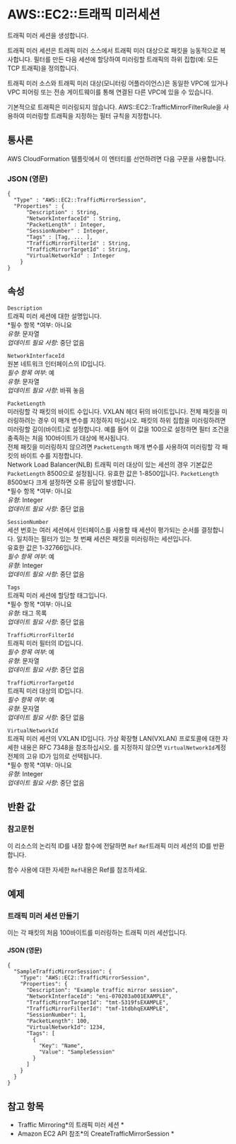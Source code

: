 # AWS::EC2::트래픽 미러세션

트래픽 미러 세션을 생성합니다.

트래픽 미러 세션은 트래픽 미러 소스에서 트래픽 미러 대상으로 패킷을 능동적으로 복사합니다. 필터를 만든 다음 세션에 할당하여 미러링할 트래픽의 하위 집합(예: 모든 TCP 트래픽)을 정의합니다.

트래픽 미러 소스와 트래픽 미러 대상(모니터링 어플라이언스)은 동일한 VPC에 있거나 VPC 피어링 또는 전송 게이트웨이를 통해 연결된 다른 VPC에 있을 수 있습니다.

기본적으로 트래픽은 미러링되지 않습니다. AWS::EC2::TrafficMirrorFilterRule을 사용하여 미러링할 트래픽을 지정하는 필터 규칙을 지정합니다.

## 통사론

AWS CloudFormation 템플릿에서 이 엔터티를 선언하려면 다음 구문을 사용합니다.

### JSON (영문)

```
{
  "Type" : "AWS::EC2::TrafficMirrorSession",
  "Properties" : {
      "Description" : String,
      "NetworkInterfaceId" : String,
      "PacketLength" : Integer,
      "SessionNumber" : Integer,
      "Tags" : [Tag, ... ],
      "TrafficMirrorFilterId" : String,
      "TrafficMirrorTargetId" : String,
      "VirtualNetworkId" : Integer
    }
}
```

## 속성

`Description`  
트래픽 미러 세션에 대한 설명입니다.  
*필수 항목 *여부: 아니요  
_유형_: 문자열  
_업데이트 필요 사항_: 중단 없음

`NetworkInterfaceId`  
원본 네트워크 인터페이스의 ID입니다.  
_필수 항목 여부_: 예  
_유형_: 문자열  
_업데이트 필요 사항_: 바꿔 놓음

`PacketLength`  
미러링할 각 패킷의 바이트 수입니다. VXLAN 헤더 뒤의 바이트입니다. 전체 패킷을 미러링하려는 경우 이 매개 변수를 지정하지 마십시오. 패킷의 하위 집합을 미러링하려면 미러링할 길이(바이트)로 설정합니다. 예를 들어 이 값을 100으로 설정하면 필터 조건을 충족하는 처음 100바이트가 대상에 복사됩니다.  
전체 패킷을 미러링하지 않으려면 `PacketLength` 매개 변수를 사용하여 미러링할 각 패킷의 바이트 수를 지정합니다.  
Network Load Balancer(NLB) 트래픽 미러 대상이 있는 세션의 경우 기본값은 `PacketLength` 8500으로 설정됩니다. 유효한 값은 1-8500입니다. `PacketLength` 8500보다 크게 설정하면 오류 응답이 발생합니다.  
*필수 항목 *여부: 아니요  
_유형_: Integer  
_업데이트 필요 사항_: 중단 없음

`SessionNumber`  
세션 번호는 여러 세션에서 인터페이스를 사용할 때 세션이 평가되는 순서를 결정합니다. 일치하는 필터가 있는 첫 번째 세션은 패킷을 미러링하는 세션입니다.  
유효한 값은 1-32766입니다.  
_필수 항목 여부_: 예  
_유형_: Integer  
_업데이트 필요 사항_: 중단 없음

`Tags`  
트래픽 미러 세션에 할당할 태그입니다.  
*필수 항목 *여부: 아니요  
_유형_: 태그 목록  
_업데이트 필요 사항_: 중단 없음

`TrafficMirrorFilterId`  
트래픽 미러 필터의 ID입니다.  
_필수 항목 여부_: 예  
_유형_: 문자열  
_업데이트 필요 사항_: 중단 없음

`TrafficMirrorTargetId`  
트래픽 미러 대상의 ID입니다.  
_필수 항목 여부_: 예  
_유형_: 문자열  
_업데이트 필요 사항_: 중단 없음

`VirtualNetworkId`  
트래픽 미러 세션의 VXLAN ID입니다. 가상 확장형 LAN(VXLAN) 프로토콜에 대한 자세한 내용은 RFC 7348을 참조하십시오. 를 지정하지 않으면 `VirtualNetworkId`계정 전체의 고유 ID가 임의로 선택됩니다.  
*필수 항목 *여부: 아니요  
_유형_: Integer  
_업데이트 필요 사항_: 중단 없음

## 반환 값

### 참고문헌

이 리소스의 논리적 ID를 내장 함수에 전달하면 `Ref` `Ref`트래픽 미러 세션의 ID를 반환합니다.

함수 사용에 대한 자세한 `Ref`내용은 Ref를 참조하세요.

## 예제

### 트래픽 미러 세션 만들기

이는 각 패킷의 처음 100바이트를 미러링하는 트래픽 미러 세션입니다.

#### JSON (영문)

```
{
  "SampleTrafficMirrorSession": {
    "Type": "AWS::EC2::TrafficMirrorSession",
    "Properties": {
      "Description": "Example traffic mirror session",
      "NetworkInterfaceId": "eni-070203a001EXAMPLE",
      "TrafficMirrorTargetId": "tmt-5319fsEXAMPLE",
      "TrafficMirrorFilterId": "tmf-1tdbhqEXAMPLE",
      "SessionNumber": 1,
      "PacketLength": 100,
      "VirtualNetworkId": 1234,
      "Tags": [
        {
          "Key": "Name",
          "Value": "SampleSession"
        }
      ]
    }
  }
}
```

## 참고 항목

- Traffic Mirroring*의 트래픽 미러 세션 *
- Amazon EC2 API 참조*의 CreateTrafficMirrorSession *
